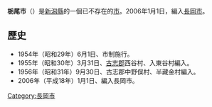 {{日本都市 (廢除)
| 自治體名 = 栃尾市
| 日文原名 = 栃尾市
| 平假名 =とちおし
| 羅馬字拼音 = Tochio-shi
| 地圖 = 
| 廢除時間 = 2006年1月1日
| 廢除理由 = 編入合併
| 廢除時處置 ='''栃尾市'''、[[寺泊町|寺泊町]]、[[與板町|與板町]]、[[和島村|和島村]]→[[長岡市|長岡市]]
| 現在市 = [[長岡市|長岡市]]
| 都道府縣 =新潟縣
| 支廳 = 
| 編號 = 15215-3
| 自治體 =[[長岡市|長岡市]]、[[見附市|見附市]]、[[三條市|三條市]]、<br>[[魚沼市|魚沼市]]
| 面積 = 204.92
| 邊界未定 = 
| 人口 = 23,186
| 人口密度 = 
| 統計時間 = 2005年4月1日
| 經度 = 
| 緯度 = 
| 樹 = 
| 花 = 
| 鳥 = 
| 其他象徵物 = 
| 其他象徵 =
| 郵遞區號 = 940-0298
| 所在地 =栃尾市金町2-1-5
| 電話號碼 =258-52-2151
| 外部連結 = http://www.city.tochio.niigata.jp/
| 註記 = 
|}}
'''栃尾市'''（{{jpn|j=栃尾市|hg=とちおし|rm=Tochio shi|f=y}}）是[[新潟縣|新潟縣]]的一個已不存在的[[市|市]]。2006年1月1日，編入[[長岡市|長岡市]]。

== 歷史 ==
*1954年（昭和29年）6月1日、市制施行。
*1955年（昭和30年）3月31日、[[古志郡|古志郡]]西谷村、入東谷村編入。
*1956年（昭和31年）9月30日、古志郡中野俣村、半藏金村編入。
*2006年（平成18年）1月1日、編入長岡市。

{{新潟縣}}
{{Authority control}}
{{日本地理小作品}}

[[Category:長岡市|Category:長岡市]]